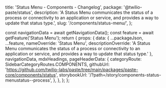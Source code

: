   title: 'Status Menu - Components - Changelog',
  package: '@twilio-paste/status',
  description:
    'A Status Menu communicates the status of a process or connectivity to an application or service, and provides a way to update that status type.',
  slug: '/components/status-menu/',
};




  const navigationData = await getNavigationData();
  const feature = await getFeature('Status Menu');
  return {
    props: {
      data: {
        ...packageJson,
        ...feature,
        nameOverride: 'Status Menu',
        descriptionOverride: 'A Status Menu communicates the status of a process or connectivity to an application or service, and provides a way to update that status type.'
      },
      navigationData,
      mdxHeadings,
      pageHeaderData: {
        categoryRoute: SidebarCategoryRoutes.COMPONENTS,
        githubUrl: 'https://github.com/twilio-labs/paste/tree/main/packages/paste-core/components/status',
        storybookUrl: '/?path=/story/components-status-menustatus--process',
      },
    },
  };
};

<Changelog />
